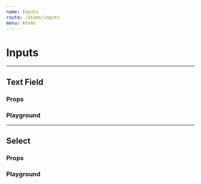 ```yaml
---
name: Inputs
route: /atoms/inputs
menu: Atoms
---
```







# Inputs

---

## Text Field

### Props

<Props of={TextField} />

### Playground

<Playground>
  <div className='metro custom-pg'>
    <ThemeContext.Provider theme={theme}>
      <DoczForm />
    </ThemeContext.Provider>
  </div>
</Playground>

---

## Select

### Props

<Props of={Select} />

### Playground

<Playground>
  <div className='metro custom-pg'>
    <ThemeContext.Provider theme={theme}>
      <DoczForm />
    </ThemeContext.Provider>
  </div>
</Playground>

